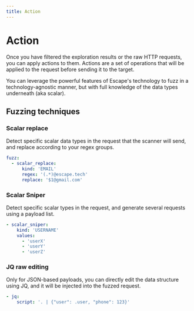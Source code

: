 ```yaml
---
title: Action
---
```


# Action

Once you have filtered the exploration results or the raw HTTP requests, you can apply actions to them. Actions are a set of operations that will be applied to the request before sending it to the target.

You can leverage the powerful features of Escape's technology to fuzz in a technology-agnostic manner, but with full knowledge of the data types underneath (aka scalar).

## Fuzzing techniques

### Scalar replace
Detect specific scalar data types in the request that the scanner will send, and replace according to your regex groups.

```yaml
fuzz:
  - scalar_replace:
      kind: 'EMAIL'
      regex: '(.*)@escape.tech'
      replace: '$1@gmail.com'
```


### Scalar Sniper
Detect specific scalar types in the request, and generate several requests using a payload list.

```yaml
- scalar_sniper:
    kind: 'USERNAME'
    values:
      - 'userX'
      - 'userY'
      - 'userZ'
```

### JQ raw editing
Only for JSON-based payloads, you can directly edit the data structure using JQ, and it will be injected into the fuzzed request.

```yaml
- jq:
    script: '. | {"user": .user, "phone": 123}'
```
